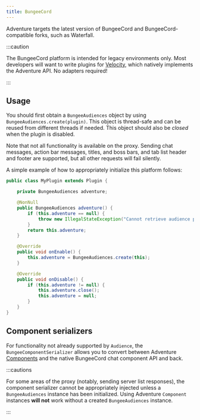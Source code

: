```yaml
---
title: BungeeCord
---
```



Adventure targets the latest version of BungeeCord and BungeeCord-compatible
forks, such as Waterfall.

:::caution

The BungeeCord platform is intended for legacy environments only.
Most developers will want to write plugins for [Velocity](/velocity), which natively implements the Adventure API. No adapters required!

:::

<AdventureDependency artifact="adventure-platform-bungeecord" project="platform" />

## Usage

You should first obtain a `BungeeAudiences` object by using `BungeeAudiences.create(plugin)`. This object is thread-safe
and can be reused from different threads if needed. This object should also be *closed* when the plugin is disabled.

Note that not all functionality is available on the proxy. Sending chat messages, action bar messages, titles, and boss bars,
and tab list header and footer are supported, but all other requests will fail silently.

A simple example of how to appropriately initialize this platform follows:

```java
public class MyPlugin extends Plugin {

    private BungeeAudiences adventure;

    @NonNull
    public BungeeAudiences adventure() {
        if (this.adventure == null) {
            throw new IllegalStateException("Cannot retrieve audience provider while plugin is not enabled");
        }
        return this.adventure;
    }

    @Override
    public void onEnable() {
        this.adventure = BungeeAudiences.create(this);
    }

    @Override
    public void onDisable() {
        if (this.adventure != null) {
            this.adventure.close();
            this.adventure = null;
        }
    }
}
```

## Component serializers

For functionality not already supported by `Audience`, the `BungeeComponentSerializer` allows you to convert between
Adventure [Components](/adventure/text) and the native BungeeCord chat component API and back.

:::cautions

For some areas of the proxy (notably, sending server list responses), the component serializer cannot be appropriately
injected unless a `BungeeAudiences` instance has been initialized. Using Adventure `Component` instances **will not**
work without a created `BungeeAudiences` instance.

:::
